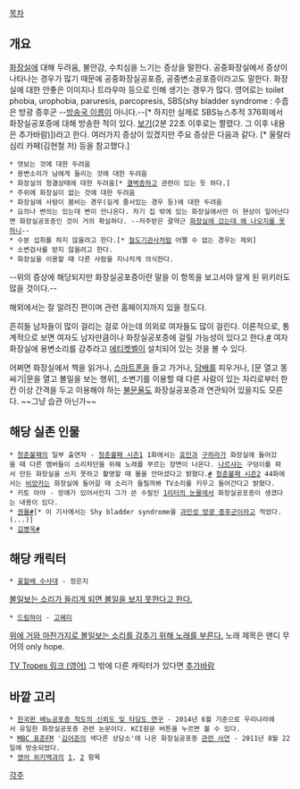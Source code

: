 [[목차]]
== 개요 == 
[[화장실]]에 대해 두려움, 불안감, 수치심을 느기는 증상을 말한다. 공중화장실에서 증상이 나타나는 경우가 많기 때문에 공중화장실공포증, 공중변소공포증이라고도 말한다. 화장실에 대한 안좋은 이미지나 트라우마 등으로 인해 생기는 경우가 많다. 영어로는 toilet phobia, urophobia, paruresis, parcopresis, SBS(shy bladder syndrome : 수줍은 방광 증후군 --[[SBS|방송국 이름]]이 아니다.--[* 하지만 실제로 SBS뉴스추적 376회에서 화장실공포증에 대해 방송한 적이 있다. [http://vod.sbs.co.kr/sw13/netv/player/netv_player.jsp?uccid=10000031055&boxid=&st=0&cooper=SBS_NETV 보기](2분 22초 이후로는 짤렸다. 그 이후 내용은 추가바람)])라고 한다. 여러가지 증상이 있겠지만 주요 증상은 다음과 같다. [* 울랄라 심리 카페(김현철 저) 등을 참고했다.]
 * 엿보는 것에 대한 두려움
 * 용변소리가 남에게 들리는 것에 대한 두려움
 * 화장실의 청결상태에 대한 두려움[* [[결벽증]]하고 관련이 있는 듯 하다.]
 * 주위에 화장실이 없는 것에 대한 두려움
 * 화장실에 사람이 붐비는 경우(길게 줄서있는 경우 등)에 대한 두려움
 * 요의나 변의는 있는데 변이 안나온다. 자기 집 밖에 있는 화장실에서만 이 현상이 일어난다면 화장실공포증인 것이 거의 확실하다. --저주받은 괄약근 [[설렁탕을 사왔는데 왜 먹지를 못해|화장실에 갔는데 왜 나오지를 못하니]]--
 * 수분 섭취를 하지 않을려고 한다.[* [[철도기관사]]처럼 어쩔 수 없는 경우는 제외] 
 * 소변검사를 받지 않을려고 한다.
 * 화장실을 이용할 때 다른 사람을 지나치게 의식한다.
--위의 증상에 해당되지만 화장실공포증이란 말을 이 항목을 보고서야 알게 된 위키러도 많을 것이다.--

해외에서는 잘 알려진 편이며 관련 홈페이지까지 있을 정도다.

흔히들 남자들이 많이 걸리는 걸로 아는데 의외로 여자들도 많이 걸린다. 이론적으로, 통계적으로 보면 여자도 남자만큼이나 화장실공포증에 걸릴 가능성이 있다고 한다.[http://www.paruresis.org/women_FAQ.html #] 여자화장실에 용변소리를 감추라고 [[에티켓벨]]이 설치되어 있는 것을 볼 수 있다. 

어쩌면 화장실에서 책을 읽거나, [[스마트폰]]을 들고 가거나, [[담배]]를 피우거나, [문 열고 똥 싸기|문을 열고 볼일을 보는 행위], 소변기를 이용할 때 다른 사람이 있는 자리로부터 한 칸 이상 간격을 두고 이용해야 하는 [[불문율]]도 화장실공포증과 연관되어 있을지도 모른다. ~~그냥 습관 아닌가~~

== 해당 실존 인물 ==
 * [[청춘불패]]의 일부 출연자 - [[청춘불패 시즌1]] 1화에서는 [[효민]]과 [[구하라]]가 화장실에 들어갔을 때 다른 멤버들이 소리차단을 위해 노래를 부르는 장면이 나온다. [[나르샤(브라운 아이드 걸스)|나르샤]]는 구덩이를 파서 만든 화장실을 쓰지 못하고 촬영할 때 물을 안마셨다고 밝혔다.[http://tvdaily.mk.co.kr/read.php3?aid=125962767832321002 #] [[청춘불패 시즌2]] 44화에서는 [[비앙카]]는 화장실에 들어갈 때 소리가 들릴까봐 TV소리를 키우고 들어간다고 밝혔다.
 * 키토 아야 - 장애가 있어서인지 그가 쓴 수필인 [[1리터의 눈물]]에서 화장실공포증이 생겼다는 내용이 있다. 
 * [[권율#s-2|권율]][http://view.asiae.co.kr/news/view.htm?idxno=2011100711194801697&nvr=Y #][* 이 기사에서는 Shy bladder syndrome을 [[과민성 방광 증후군]]이라고 적었다.(...)]
 * [[김병욱]][http://www.cine21.com/news/view/mag_id/44341 #]
== 해당 캐릭터 == 
 * [[꽃할배 수사대]] - 정은지
[http://tvcast.naver.com/v/155556 볼일보는 소리가 들리게 되면 볼일을 보지 못한다고 한다.]
 * [[드림하이]] - [[고혜미]]
[http://clip.kbs.co.kr/zzim/index.php?markid=1987063 위에 거와 마찬가지로 볼일보는 소리를 감추기 위해 노래를 부른다.] 노래 제목은 맨디 무어의 only hope.

[http://tvtropes.org/pmwiki/pmwiki.php/Main/ShyBladder TV Tropes 링크 (영어)]
그 밖에 다른 캐릭터가 있다면 [[추가바람]]
== 바깥 고리 ==
 * [http://www.kci.go.kr/kciportal/ci/sereArticleSearch/ciSereArtiView.kci?sereArticleSearchBean.artiId=ART001367556 한국판 배뇨공포증 척도의 신뢰도 및 타당도 연구] - 2014년 6월 기준으로 우리나라에서 유일한 화장실공포증 관련 논문이다. KCI원문 버튼을 누르면 볼 수 있다.
 * [[MBC 표준FM]] '[[김어준]]의 색다른 상담소'에 나온 화장실공포증 [https://www.youtube.com/watch?v=TEXvO4BOYVk 관련 사연] - 2011년 8월 22일에 방송되었다.
 * [[영어 위키백과]]의 [http://en.wikipedia.org/wiki/Paruresis|Paruresis], [http://en.wikipedia.org/wiki/Parcopresis|Parcopresis] 항목
[[각주]]
